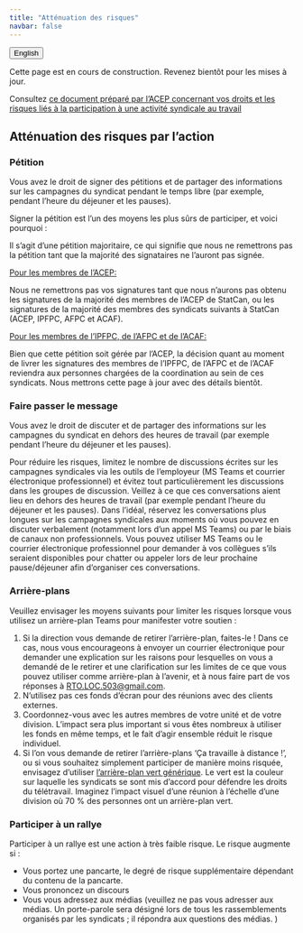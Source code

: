 ```yaml
---
title: "Atténuation des risques"
navbar: false
---
```


<button onclick="window.location = location.href.replace('fr','en');" class="btn"><i class="fa fa-language"></i> English</button>


Cette page est en cours de construction. Revenez bientôt pour les mises à jour.

Consultez [ce document préparé par l'ACEP concernant vos droits et les risques liés à la participation à une activité syndicale au travail](https://www.acep-cape.ca/sites/default/files/2024-08/Union%20Activity%20At%20Work_FR.pdf)

## Atténuation des risques par l'action

### Pétition 

Vous avez le droit de signer des pétitions et de partager des informations sur les campagnes du syndicat pendant le temps libre (par exemple, pendant l'heure du déjeuner et les pauses).

Signer la pétition est l'un des moyens les plus sûrs de participer, et voici pourquoi :

Il s'agit d'une pétition majoritaire, ce qui signifie que nous ne remettrons pas la pétition tant que la majorité des signataires ne l'auront pas signée. 

<u>Pour les membres de l'ACEP:</u>

Nous ne remettrons pas vos signatures tant que nous n'aurons pas obtenu les signatures de la majorité des membres de l'ACEP de StatCan, ou les signatures de la majorité des membres des syndicats suivants à StatCan (ACEP, IPFPC, AFPC et ACAF).

<u>Pour les membres de l'IPFPC, de l'AFPC et de l'ACAF:</u>

Bien que cette pétition soit gérée par l'ACEP, la décision quant au moment de livrer les signatures des membres de l'IPFPC, de l'AFPC et de l'ACAF reviendra aux personnes chargées de la coordination au sein de ces syndicats. Nous mettrons cette page à jour avec des détails bientôt.

### Faire passer le message

Vous avez le droit de discuter et de partager des informations sur les campagnes du syndicat en dehors des heures de travail (par exemple pendant l'heure du déjeuner et les pauses).

Pour réduire les risques, limitez le nombre de discussions écrites sur les campagnes syndicales via les outils de l'employeur (MS Teams et courrier électronique professionnel) et évitez tout particulièrement les discussions dans les groupes de discussion. Veillez à ce que ces conversations aient lieu en dehors des heures de travail (par exemple pendant l'heure du déjeuner et les pauses). Dans l'idéal, réservez les conversations plus longues sur les campagnes syndicales aux moments où vous pouvez en discuter verbalement (notamment lors d'un appel MS Teams) ou par le biais de canaux non professionnels. Vous pouvez utiliser MS Teams ou le courrier électronique professionnel pour demander à vos collègues s'ils seraient disponibles pour chatter ou appeler lors de leur prochaine pause/déjeuner afin d'organiser ces conversations.

### Arrière-plans

Veuillez envisager les moyens suivants pour limiter les risques lorsque vous utilisez un arrière-plan Teams pour manifester votre soutien :

1. Si la direction vous demande de retirer l'arrière-plan, faites-le ! 
Dans ce cas, nous vous encourageons à envoyer un courrier électronique pour demander une explication sur les raisons pour lesquelles on vous a demandé de le retirer et une clarification sur les limites de ce que vous pouvez utiliser comme arrière-plan à l'avenir, et à nous faire part de vos réponses à [RTO.LOC.503@gmail.com](mailto:RTO.LOC.503@gmail.com).
1. N'utilisez pas ces fonds d'écran pour des réunions avec des clients externes.
1. Coordonnez-vous avec les autres membres de votre unité et de votre division. L'impact sera plus important si vous êtes nombreux à utiliser les fonds en même temps, et le fait d'agir ensemble réduit le risque individuel.
1. Si l'on vous demande de retirer l'arrière-plans ‘Ça travaille à distance !’, ou si vous souhaitez simplement participer de manière moins risquée, envisagez d'utiliser [l'arrière-plan vert générique](bkgrd_fr.qmd#larrière-plan-vert-générique). Le vert est la couleur sur laquelle les syndicats se sont mis d'accord pour défendre les droits du télétravail. Imaginez l'impact visuel d'une réunion à l'échelle d'une division où 70 % des personnes ont un arrière-plan vert.

### Participer à un rallye

Participer à un rallye est une action à très faible risque. Le risque augmente si :

* Vous portez une pancarte, le degré de risque supplémentaire dépendant du contenu de la pancarte.
* Vous prononcez un discours
* Vous vous adressez aux médias (veuillez ne pas vous adresser aux médias. Un porte-parole sera désigné lors de tous les rassemblements organisés par les syndicats ; il répondra aux questions des médias. )